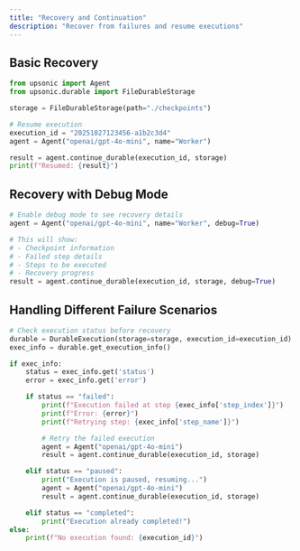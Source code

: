 ```yaml
---
title: "Recovery and Continuation"
description: "Recover from failures and resume executions"
---
```


## Basic Recovery

```python
from upsonic import Agent
from upsonic.durable import FileDurableStorage

storage = FileDurableStorage(path="./checkpoints")

# Resume execution
execution_id = "20251027123456-a1b2c3d4"
agent = Agent("openai/gpt-4o-mini", name="Worker")

result = agent.continue_durable(execution_id, storage)
print(f"Resumed: {result}")
```

## Recovery with Debug Mode

```python
# Enable debug mode to see recovery details
agent = Agent("openai/gpt-4o-mini", name="Worker", debug=True)

# This will show:
# - Checkpoint information
# - Failed step details
# - Steps to be executed
# - Recovery progress
result = agent.continue_durable(execution_id, storage, debug=True)
```

## Handling Different Failure Scenarios

```python
# Check execution status before recovery
durable = DurableExecution(storage=storage, execution_id=execution_id)
exec_info = durable.get_execution_info()

if exec_info:
    status = exec_info.get('status')
    error = exec_info.get('error')

    if status == "failed":
        print(f"Execution failed at step {exec_info['step_index']}")
        print(f"Error: {error}")
        print(f"Retrying step: {exec_info['step_name']}")

        # Retry the failed execution
        agent = Agent("openai/gpt-4o-mini")
        result = agent.continue_durable(execution_id, storage)

    elif status == "paused":
        print("Execution is paused, resuming...")
        agent = Agent("openai/gpt-4o-mini")
        result = agent.continue_durable(execution_id, storage)

    elif status == "completed":
        print("Execution already completed!")
else:
    print(f"No execution found: {execution_id}")
```
